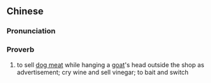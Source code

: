 {{also|挂羊头卖狗肉}}
==Chinese==
{{zh-forms|s=挂羊头卖狗肉|type=1212|alt=羊頭狗肉}}

===Pronunciation===
{{zh-pron
|m=guà yángtóu mài gǒuròu
|c=gwaa3 joeng4 tau4 maai6 gau2 juk6
|cat=prov
}}

===Proverb===
{{zh-proverb}}

# to sell [[dog meat]] while hanging a [[goat]]'s head outside the shop as advertisement; cry wine and sell vinegar; to bait and switch